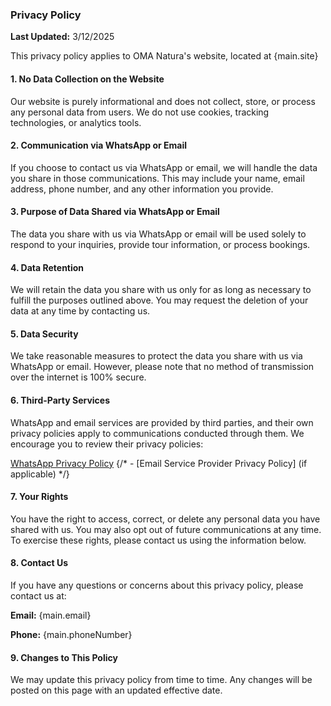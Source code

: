 
### Privacy Policy

**Last Updated:** 3/12/2025

This privacy policy applies to OMA Natura's website, located at {main.site}

#### 1. No Data Collection on the Website

Our website is purely informational and does not collect, store, or process any personal data from users. We do not use cookies, tracking technologies, or analytics tools.

#### 2. Communication via WhatsApp or Email

If you choose to contact us via WhatsApp or email, we will handle the data you share in those communications. This may include your name, email address, phone number, and any other information you provide.

#### 3. Purpose of Data Shared via WhatsApp or Email

The data you share with us via WhatsApp or email will be used solely to respond to your inquiries, provide tour information, or process bookings.

#### 4. Data Retention

We will retain the data you share with us only for as long as necessary to fulfill the purposes outlined above. You may request the deletion of your data at any time by contacting us.

#### 5. Data Security

We take reasonable measures to protect the data you share with us via WhatsApp or email. However, please note that no method of transmission over the internet is 100% secure.

#### 6. Third-Party Services

WhatsApp and email services are provided by third parties, and their own privacy policies apply to communications conducted through them. We encourage you to review their privacy policies:

[WhatsApp Privacy Policy](https://www.whatsapp.com/privacy)
{/* - [Email Service Provider Privacy Policy] (if applicable) */}

#### 7. Your Rights

You have the right to access, correct, or delete any personal data you have shared with us. You may also opt out of future communications at any time. To exercise these rights, please contact us using the information below.

#### 8. Contact Us

If you have any questions or concerns about this privacy policy, please contact us at:

**Email:** {main.email}

**Phone:** {main.phoneNumber}

#### 9. Changes to This Policy

We may update this privacy policy from time to time. Any changes will be posted on this page with an updated effective date.